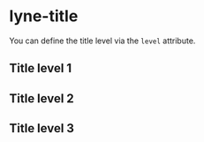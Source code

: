 
<Meta title="Documentation/Lyne Title" />

# lyne-title

You can define the title level via the `level` attribute.

## Title level 1
<Story id="lyne-title--default-level-1" />

## Title level 2
<Story id="lyne-title--level-2" />

## Title level 3
<Preview>
  <Story id="lyne-title--level-3" />
</Preview>
